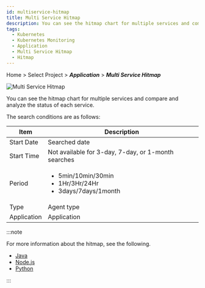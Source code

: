 ```yaml
---
id: multiservice-hitmap
title: Multi Service Hitmap
description: You can see the hitmap chart for multiple services and compare and analyze the status of each service.
tags:
  - Kubernetes
  - Kubernetes Monitoring
  - Application
  - Multi Service Hitmap
  - Hitmap
---
```


Home > Select Project > **_Application_** > **_Multi Service Hitmap_**

![Multi Service Hitmap](https://img.whatap.io/media/images/whatap_kubernetes_application_multiservice_hitmap.png)

You can see the hitmap chart for multiple services and compare and analyze the status of each service.

The search conditions are as follows:

| Item             | Description                                                                             |
| ---------------- | --------------------------------------------------------------------------------------- |
| Start Date       | Searched date                                                                           |
| Start Time       | Not available for 3-day, 7-day, or 1-month searches                                     |
| Period           | <ul><li>5min/10min/30min</li><li>1Hr/3Hr/24Hr</li><li>3days/7days/1month</li></ul>      |
| Type             | Agent type                                                                              |
| Application      | Application                                                                             |

:::note

For more information about the hitmap, see the following.

-   [Java](../java/trs-view)
-   [Node.js](../nodejs/trs-view)
-   [Python](../python/trs-view)

:::
